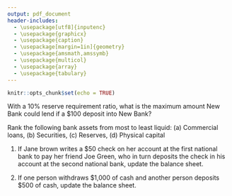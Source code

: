 ```yaml
---
output: pdf_document
header-includes: 
  - \usepackage[utf8]{inputenc}
  - \usepackage{graphicx}
  - \usepackage{caption}
  - \usepackage[margin=1in]{geometry}
  - \usepackage{amsmath,amssymb}
  - \usepackage{multicol}
  - \usepackage{array}
  - \usepackage{tabulary}
---
```


```r
knitr::opts_chunk$set(echo = TRUE)
```

\newcommand{\class}{EC 370}
\newcommand{\term}{Xiang LI (GE)}
\newcommand{\examnum}{Chapter 9 - Practice - PART I}

\noindent
\begin{tabular*}{\textwidth}{l @{\extracolsep{\fill}} r @{\extracolsep{6pt}} l}
\textbf{\class} & \textbf{Name: } & \makebox[2in]{\hrulefill}\\
\textbf{\term} &&\\
\textbf{\examnum} & \textbf{UO ID: } & \makebox[2in]{\hrulefill}\\
\end{tabular*}
\rule[2ex]{\textwidth}{2pt}


\textbf{QUESTION 1} 

With a 10\% reserve requirement ratio, what is the maximum amount New Bank could lend if a \$100 deposit into New Bank?

\vspace{.3in}


\vspace{.3in}
\textbf{QUESTION 2} 

Rank the following bank assets from most to least liquid: (a) Commercial loans, (b) Securities, (c) Reserves, (d) Physical capital

\vspace{.3in}




\vspace{.3in}
\textbf{QUESTION 3} 

(1) If Jane brown writes a $50 check on her account at the first national bank to pay her friend Joe Green, who in turn deposits the check in his account at the second national bank, update the balance sheet.

\vspace{.3in}
\textbf{Solution:} 

\begin{center}
\begin{tabular}{|p{4cm}|p{4cm}|} 
\hline
\multicolumn{2} {|c|} {\textbf{First National Bank}} \\
\hline
\textbf{Assets} & \textbf{Liabilities+Capital} \\ 
\hline\hline
Reserves:   & Deposits: \\ 
\hline
Securities:  &  Borrowings:  \\
 \hline
 Loans:  & Capital:   \\
 \hline\hline\hline
 \multicolumn{2} {|c|} {\textbf{Second National Bank}} \\
 \hline
\textbf{Assets} & \textbf{Liabilities+Capital} \\ 
\hline\hline
Reserves:   & Deposits:  \\ 
\hline
Securities:  &  Borrowings:  \\
\hline
Loans:  & Capital:   \\
\hline
\end{tabular}
\end{center} 

(2) If one person withdraws \$1,000 of cash and another person deposits \$500 of cash, update the balance sheet.

\vspace{.3in}
\textbf{Solution:} 

\begin{center}
\begin{tabular}{|p{4cm}|p{4cm}|} 
\hline
\multicolumn{2} {|c|} {\textbf{First National Bank}} \\
\hline
\textbf{Assets} & \textbf{Liabilities+Capital} \\ 
\hline\hline
Reserves:   & Deposits: \\ 
\hline
Securities:  &  Borrowings:  \\
 \hline
 Loans:  & Capital:   \\
 \hline
\end{tabular}
\end{center} 
